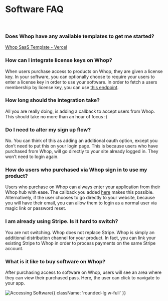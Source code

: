 
<HeroPattern />

<div className='lead'>

# Software FAQ
<br/>

### Does Whop have any available templates to get me started?

[Whop SaaS Template - Vercel](https://vercel.com/templates/next.js/whop-template)

### How can I integrate license keys on Whop?

When users purchase access to products on Whop, they are given a license key. In your software, you can optionally choose to require your users to enter a license key in order to use your software. In order to fetch a users membership by license key, you can use [this endpoint](https://dev.whop.com/reference/retrieve_membership).

### How long should the integration take?

All you are really doing, is adding a callback to accept users from Whop. This should take no more than an hour of focus :)

### Do I need to alter my sign up flow?

No. You can think of this as adding an additional oauth option, except you don’t need to put this on your login page. This is because users who have purchased from Whop, will go directly to your site already logged in. They won’t need to login again.

### How do users who purchased via Whop sign in to use my product?

Users who purchase on Whop can always enter your application from their Whop hub with ease. The callback you added [here](/software-intro#integration-process) makes this possible. Alternatively, if the user chooses to go directly to your website, because you will have their email, you can allow them to login as a normal user via magic link or password reset.

### I am already using Stripe. Is it hard to switch?

You are not switching. Whop does not replace Stripe. Whop is simply an additional distribution channel for your product. In fact, you can link your existing Stripe to Whop in order to process payments on the same Stripe account.

### What is it like to buy software on Whop?

After purchasing access to software on Whop, users will see an area where they can view their purchased pass. Here, the user can click to navigate to your app.

![Accessing Software](https://i.imgur.com/sf1Ws0R.png){{ className: 'rounded-lg w-full' }}

</div>